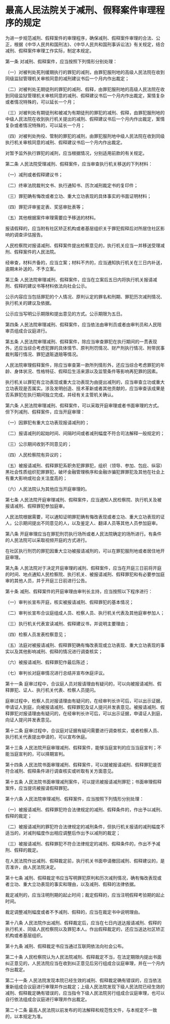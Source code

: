 # 最高人民法院关于减刑、假释案件审理程序的规定

  

为进一步规范减刑、假释案件的审理程序，确保减刑、假释案件审理的合法、公正，根据《中华人民共和国刑法》、《中华人民共和国刑事诉讼法》有关规定，结合减刑、假释案件审理工作实际，制定本规定。

第一条 对减刑、假释案件，应当按照下列情形分别处理：

（一）对被判处死刑缓期执行的罪犯的减刑，由罪犯服刑地的高级人民法院在收到同级监狱管理机关审核同意的减刑建议书后一个月内作出裁定；

（二）对被判处无期徒刑的罪犯的减刑、假释，由罪犯服刑地的高级人民法院在收到同级监狱管理机关审核同意的减刑、假释建议书后一个月内作出裁定，案情复杂或者情况特殊的，可以延长一个月；

（三）对被判处有期徒刑和被减为有期徒刑的罪犯的减刑、假释，由罪犯服刑地的中级人民法院在收到执行机关提出的减刑、假释建议书后一个月内作出裁定，案情复杂或者情况特殊的，可以延长一个月；

（四）对被判处拘役、管制的罪犯的减刑，由罪犯服刑地中级人民法院在收到同级执行机关审核同意的减刑、假释建议书后一个月内作出裁定。

对暂予监外执行罪犯的减刑，应当根据情况，分别适用前款的有关规定。

第二条 人民法院受理减刑、假释案件，应当审查执行机关移送的下列材料：

（一）减刑或者假释建议书；

（二）终审法院裁判文书、执行通知书、历次减刑裁定书的复印件；

（三）罪犯确有悔改或者立功、重大立功表现的具体事实的书面证明材料；

（四）罪犯评审鉴定表、奖惩审批表等；

（五）其他根据案件审理需要应予移送的材料。

报请假释的，应当附有社区矫正机构或者基层组织关于罪犯假释后对所居住社区影响的调查评估报告。

人民检察院对报请减刑、假释案件提出检察意见的，执行机关应当一并移送受理减刑、假释案件的人民法院。

经审查，材料齐备的，应当立案；材料不齐的，应当通知执行机关在三日内补送，逾期未补送的，不予立案。

第三条 人民法院审理减刑、假释案件，应当在立案后五日内将执行机关报请减刑、假释的建议书等材料依法向社会公示。

公示内容应当包括罪犯的个人情况、原判认定的罪名和刑期、罪犯历次减刑情况、执行机关的建议及依据。

公示应当写明公示期限和提出意见的方式。公示期限为五日。

第四条 人民法院审理减刑、假释案件，应当依法由审判员或者由审判员和人民陪审员组成合议庭进行。

第五条 人民法院审理减刑、假释案件，除应当审查罪犯在执行期间的一贯表现外，还应当综合考虑犯罪的具体情节、原判刑罚情况、财产刑执行情况、附带民事裁判履行情况、罪犯退赃退赔等情况。

人民法院审理假释案件，除应当审查第一款所列情形外，还应当综合考虑罪犯的年龄、身体状况、性格特征、假释后生活来源以及监管条件等影响再犯罪的因素。

执行机关以罪犯有立功表现或重大立功表现为由提出减刑的，应当审查立功或重大立功表现是否属实。涉及发明创造、技术革新或者其他贡献的，应当审查该成果是否系罪犯在执行期间独立完成，并经有关主管机关确认。

第六条 人民法院审理减刑、假释案件，可以采取开庭审理或者书面审理的方式。但下列减刑、假释案件，应当开庭审理：

（一）因罪犯有重大立功表现报请减刑的；

（二）报请减刑的起始时间、间隔时间或者减刑幅度不符合司法解释一般规定的；

（三）公示期间收到不同意见的；

（四）人民检察院有异议的；

（五）被报请减刑、假释罪犯系职务犯罪罪犯，组织（领导、参加、包庇、纵容）黑社会性质组织犯罪罪犯，破坏金融管理秩序和金融诈骗犯罪罪犯及其他在社会上有重大影响或社会关注度高的；

（六）人民法院认为其他应当开庭审理的。

第七条 人民法院开庭审理减刑、假释案件，应当通知人民检察院、执行机关及被报请减刑、假释罪犯参加庭审。

人民法院根据需要，可以通知证明罪犯确有悔改表现或者立功、重大立功表现的证人，公示期间提出不同意见的人，以及鉴定人、翻译人员等其他人员参加庭审。

第八条 开庭审理应当在罪犯刑罚执行场所或者人民法院确定的场所进行。有条件的人民法院可以采取视频开庭的方式进行。

在社区执行刑罚的罪犯因重大立功被报请减刑的，可以在罪犯服刑地或者居住地开庭审理。

第九条 人民法院对于决定开庭审理的减刑、假释案件，应当在开庭三日前将开庭的时间、地点通知人民检察院、执行机关、被报请减刑、假释罪犯和有必要参加庭审的其他人员，并于开庭三日前进行公告。

第十条 减刑、假释案件的开庭审理由审判长主持，应当按照以下程序进行：

（一）审判长宣布开庭，核实被报请减刑、假释罪犯的基本情况；

（二）审判长宣布合议庭组成人员、检察人员、执行机关代表及其他庭审参加人；

（三）执行机关代表宣读减刑、假释建议书，并说明主要理由；

（四）检察人员发表检察意见；

（五）法庭对被报请减刑、假释罪犯确有悔改表现或立功表现、重大立功表现的事实以及其他影响减刑、假释的情况进行调查核实；

（六）被报请减刑、假释罪犯作最后陈述；

（七）审判长对庭审情况进行总结并宣布休庭评议。

第十一条 庭审过程中，合议庭人员对报请理由有疑问的，可以向被报请减刑、假释罪犯、证人、执行机关代表、检察人员提问。

庭审过程中，检察人员对报请理由有疑问的，在经审判长许可后，可以出示证据，申请证人到庭，向被报请减刑、假释罪犯及证人提问并发表意见。被报请减刑、假释罪犯对报请理由有疑问的，在经审判长许可后，可以出示证据，申请证人到庭，向证人提问并发表意见。

第十二条 庭审过程中，合议庭对证据有疑问需要进行调查核实，或者检察人员、执行机关代表提出申请的，可以宣布休庭。

第十三条 人民法院开庭审理减刑、假释案件，能够当庭宣判的应当当庭宣判；不能当庭宣判的，可以择期宣判。

第十四条 人民法院书面审理减刑、假释案件，可以就被报请减刑、假释罪犯是否符合减刑、假释条件进行调查核实或听取有关方面意见。

第十五条 人民法院书面审理减刑案件，可以提讯被报请减刑罪犯；书面审理假释案件，应当提讯被报请假释罪犯。

第十六条 人民法院审理减刑、假释案件，应当按照下列情形分别处理：

（一）被报请减刑、假释罪犯符合法律规定的减刑、假释条件的，作出予以减刑、假释的裁定；

（二）被报请减刑的罪犯符合法律规定的减刑条件，但执行机关报请的减刑幅度不适当的，对减刑幅度作出相应调整后作出予以减刑的裁定；

（三）被报请减刑、假释罪犯不符合法律规定的减刑、假释条件的，作出不予减刑、假释的裁定。

在人民法院作出减刑、假释裁定前，执行机关书面申请撤回减刑、假释建议的，是否准许，由人民法院决定。

第十七条 减刑、假释裁定书应当写明罪犯原判和历次减刑情况，确有悔改表现或者立功、重大立功表现的事实和理由，以及减刑、假释的法律依据。

裁定减刑的，应当注明刑期的起止时间；裁定假释的，应当注明假释考验期的起止时间。

裁定调整减刑幅度或者不予减刑、假释的，应当在裁定书中说明理由。

第十八条 人民法院作出减刑、假释裁定后，应当在七日内送达报请减刑、假释的执行机关、同级人民检察院以及罪犯本人。作出假释裁定的，还应当送达社区矫正机构或者基层组织。

第十九条 减刑、假释裁定书应当通过互联网依法向社会公布。

第二十条 人民检察院认为人民法院减刑、假释裁定不当，在法定期限内提出书面纠正意见的，人民法院应当在收到纠正意见后另行组成合议庭审理，并在一个月内作出裁定。

第二十一条 人民法院发现本院已经生效的减刑、假释裁定确有错误的，应当依法重新组成合议庭进行审理并作出裁定；上级人民法院发现下级人民法院已经生效的减刑、假释裁定确有错误的，应当指令下级人民法院另行组成合议庭审理，也可以自行依法组成合议庭进行审理并作出裁定。

第二十二条 最高人民法院以前发布的司法解释和规范性文件，与本规定不一致的，以本规定为准。